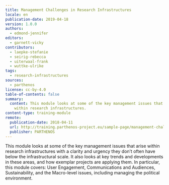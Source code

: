 ```yaml
---
title: Management Challenges in Research Infrastructures
locale: en
publication-date: 2019-04-18
version: 1.0.0
authors:
  - edmond-jennifer
editors:
  - garnett-vicky
contributors:
  - laepke-stefanie
  - seirig-rebecca
  - uiterwaal-frank
  - wuttke-ulrike
tags:
  - research-infrastructures
sources:
  - parthenos
license: cc-by-4.0
table-of-contents: false
summary:
  content: This module looks at some of the key management issues that arise
    within research infrastructures.
content-type: training-module
remote:
  publication-date: 2018-04-11
  url: http://training.parthenos-project.eu/sample-page/management-challenges/
  publisher: PARTHENOS
---
```

This module looks at some of the key management issues that arise within research infrastructures with a clarity and urgency they don’t often have below the infrastructural scale. It also looks at key trends and developments in these areas, and how exemplar projects are applying them. In particular, this module covers: User Engagement, Communications and Audiences, Sustainability, and the Macro-level issues, including managing the political environment.

<ExternalResource title="Interested in learning more?" subtitle="Check out Management Challenges in Research Infrastructures on PARTHENOS" url="http://training.parthenos-project.eu/sample-page/management-challenges/" />
